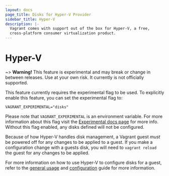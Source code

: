 ```yaml
---
layout: docs
page_title: Disks for Hyper-V Provider
sidebar_title: Hyper-V
description: |-
  Vagrant comes with support out of the box for Hyper-V, a free,
  cross-platform consumer virtualization product.
---
```


# Hyper-V

~> **Warning!** This feature is experimental and may break or
change in between releases. Use at your own risk. It currently is not officially
supported.

This feature currently requires the experimental flag to be used. To explicitly enable this feature, you can set the experimental flag to:

```
VAGRANT_EXPERIMENTAL="disks"
```

Please note that `VAGRANT_EXPERIMENTAL` is an environment variable. For more
information about this flag visit the [Experimental docs page](/docs/experimental/)
for more info. Without this flag enabled, any disks defined will not be configured.

Because of how Hyper-V handles disk management, a Vagrant guest _must_ be powered
off for any changes to be applied to a guest. If you make a configuration change
with a guests disk, you will need to `vagrant reload` the guest for any changes
to be applied.

For more information on how to use Hyper-V to configure disks for a guest, refer
to the [general usage](/docs/disks/usage) and [configuration](/docs/disks/configuration)
guide for more information.
